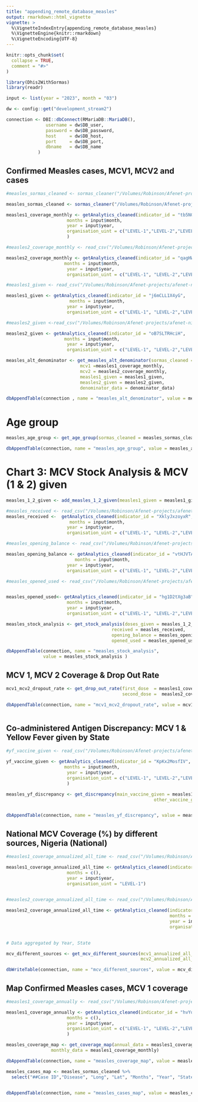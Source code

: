 ```yaml
---
title: "appending_remote_database_measles"
output: rmarkdown::html_vignette
vignette: >
  %\VignetteIndexEntry{appending_remote_database_measles}
  %\VignetteEngine{knitr::rmarkdown}
  %\VignetteEncoding{UTF-8}
---
```


```r
knitr::opts_chunk$set(
  collapse = TRUE,
  comment = "#>"
)
```

```r
library(Dhis2WithSormas)
library(readr)
```

```r

input <- list(year = "2023", month = "03")

dw <- config::get("development_stream2")

connection <- DBI::dbConnect(RMariaDB::MariaDB(),
               username = dw$DB_user,
               password = dw$DB_password,
               host     = dw$DB_host,
               port     = dw$DB_port,
               dbname   = dw$DB_name
            )

```



## Confirmed Measles cases, MCV1, MCV2 and cases

```r
#measles_sormas_cleaned <- sormas_cleaner("/Volumes/Robinson/Afenet-projects/afenet-nigeria/Dhis2WithSormas/data-raw/sormas_measles.csv")

measles_sormas_cleaned <- sormas_cleaner("/Volumes/Robinson/Afenet-projects/afenet-nigeria/Dhis2WithSormas/data-raw/sormas_measles_cases_Mar_2023.csv")

```


```r

measles1_coverage_monthly <- getAnalytics_cleaned(indicator_id = "tb5NGUMB9dQ",
                       months = input$month,
                       year = input$year,
                       organisation_uint = c("LEVEL-1","LEVEL-2","LEVEL-3")
                       )

```


```r
#measles2_coverage_monthly <- read_csv("/Volumes/Robinson/Afenet-projects/afenet-nigeria/Dhis2WithSormas/data-raw/measles2_coverage_monthly.csv")

measles2_coverage_monthly <- getAnalytics_cleaned(indicator_id = "qagHWllYle8",
                      months = input$month,
                       year = input$year,
                       organisation_uint = c("LEVEL-1", "LEVEL-2","LEVEL-3"))
```


```r
#measles1_given <- read_csv("/Volumes/Robinson/Afenet-projects/afenet-nigeria/Dhis2WithSormas/data-raw/measles1_given.csv")

measles1_given <- getAnalytics_cleaned(indicator_id = "j6mCLL1X4yG",
                        months = input$month,
                       year = input$year,
                       organisation_uint = c("LEVEL-1", "LEVEL-2","LEVEL-3"))


```


```r
#measles2_given <-read_csv("/Volumes/Robinson/Afenet-projects/afenet-nigeria/Dhis2WithSormas/data-raw/measles2_given.csv")

measles2_given <- getAnalytics_cleaned(indicator_id = "oB7SLTRHciH",
                      months = input$month,
                       year = input$year,
                       organisation_uint = c("LEVEL-1", "LEVEL-2","LEVEL-3"))
```


```r
measles_alt_denominator <- get_measles_alt_denominator(sormas_cleaned = measles_sormas_cleaned,
                            mcv1 =measles1_coverage_monthly,
                            mcv2 = measles2_coverage_monthly,
                            measles1_given = measles1_given,
                            measles2_given = measles2_given,
                            denominator_data = denominator_data)

dbAppendTable(connection , name = "measles_alt_denominator", value = measles_alt_denominator )

```

# Age group 

```r

measles_age_group <- get_age_group(sormas_cleaned = measles_sormas_cleaned)

dbAppendTable(connection, name = "measles_age_group", value = measles_age_group )


```

# Chart 3: MCV Stock Analysis & MCV (1 & 2) given


```r
measles_1_2_given <- add_measles_1_2_given(measles1_given = measles1_given,measles2_given = measles2_given)

#measles_received <- read_csv("/Volumes/Robinson/Afenet-projects/afenet-nigeria/Dhis2WithSormas/data-raw/measles_Received.csv")
measles_received <-  getAnalytics_cleaned(indicator_id = "XklyJxzoyxR",
                        months = input$month,
                       year = input$year,
                       organisation_uint = c("LEVEL-1", "LEVEL-2","LEVEL-3"))
```


```r
#measles_opening_balance <- read_csv("/Volumes/Robinson/Afenet-projects/afenet-nigeria/Dhis2WithSormas/data-raw/measles_OB.csv")

measles_opening_balance <- getAnalytics_cleaned(indicator_id = "vtHJVTAguch",
                          months = input$month,
                       year = input$year,
                       organisation_uint = c("LEVEL-1", "LEVEL-2","LEVEL-3"))
```


```r
#measles_opened_used <- read_csv("/Volumes/Robinson/Afenet-projects/afenet-nigeria/Dhis2WithSormas/data-raw/measles_opened_used.csv")


measles_opened_used<- getAnalytics_cleaned(indicator_id = "hg1D2tXg3aB",
                       months = input$month,
                       year = input$year,
                       organisation_uint = c("LEVEL-1", "LEVEL-2","LEVEL-3"))

```


```r

measles_stock_analysis <- get_stock_analysis(doses_given = measles_1_2_given,
                                        received = measles_received,
                                        opening_balance = measles_opening_balance,
                                        opened_used = measles_opened_used)

dbAppendTable(connection, name = "measles_stock_analysis", 
              value = measles_stock_analysis )


```

## MCV 1, MCV 2 Coverage & Drop Out Rate


```r
mcv1_mcv2_dropout_rate <- get_drop_out_rate(first_dose  = measles1_coverage_monthly,
                                            second_dose =  measles2_coverage_monthly)

dbAppendTable(connection, name = "mcv1_mcv2_dropout_rate", value = mcv1_mcv2_dropout_rate )



```

## Co-administered Antigen Discrepancy: MCV 1 & Yellow Fever given by State

```r
#yf_vaccine_given <- read_csv("/Volumes/Robinson/Afenet-projects/afenet-nigeria/Dhis2WithSormas/data-raw/yf_Vaccine_Given.csv")

yf_vaccine_given <- getAnalytics_cleaned(indicator_id = "KpKx2MosfIV",
                      months = input$month,
                       year = input$year,
                       organisation_uint = c("LEVEL-1", "LEVEL-2","LEVEL-3")
                       )
```


```r

measles_yf_discrepancy <- get_discrepancy(main_vaccine_given = measles1_given, 
                                                        other_vaccine_given = yf_vaccine_given)


dbAppendTable(connection, name = "measles_yf_discrepancy", value = measles_yf_discrepancy )

```

## National MCV Coverage (%) by different sources, Nigeria (National)

```r
#measles1_coverage_annualized_all_time <- read_csv("/Volumes/Robinson/Afenet-projects/afenet-nigeria/Dhis2WithSormas/data-raw/measles1_coverage_annualized_all_time.csv")

measles1_coverage_annualized_all_time <- getAnalytics_cleaned(indicator_id = "hvYqrmR6MPq",
                       months = c(),
                       year = input$year,
                       organisation_uint = "LEVEL-1")
  
```


```r
#measles2_coverage_annualized_all_time <- read_csv("/Volumes/Robinson/Afenet-projects/afenet-nigeria/Dhis2WithSormas/data-raw/measles2_coverage_annualized_all_time.csv")

measles2_coverage_annualized_all_time <- getAnalytics_cleaned(indicator_id = "Fbj3AkYjCie",
                                                              months = c(),
                                                              year = input$year,
                                                              organisation_uint = "LEVEL-1")
 
```


```r
# Data aggregated by Year, State

mcv_different_sources <- get_mcv_different_sources(mcv1_annualized_all_time = measles1_coverage_annualized_all_time,
                                                   mcv2_annualized_all_time = measles2_coverage_annualized_all_time)

dbWriteTable(connection, name = "mcv_different_sources", value = mcv_different_sources, overwrite = T)

```

## Map Confirmed Measles cases, MCV 1 coverage


```r
#measles1_coverage_annually <- read_csv("/Volumes/Robinson/Afenet-projects/afenet-nigeria/Dhis2WithSormas/data-raw/measles1_coverage_annualized.csv")

measles1_coverage_annually <- getAnalytics_cleaned(indicator_id = "hvYqrmR6MPq",
                       months = c(),
                       year = input$year,
                       organisation_uint = c("LEVEL-1", "LEVEL-2","LEVEL-3")
                       )

```


```r
measles_coverage_map <- get_coverage_map(annual_data = measles1_coverage_annually,
                 monthly_data = measles1_coverage_monthly)

dbAppendTable(connection, name = "measles_coverage_map", value = measles_coverage_map )

```


```r
measles_cases_map <- measles_sormas_cleaned %>%
  select("##Case ID","Disease", "Long", "Lat", "Months", "Year", "State", "LGA")


dbAppendTable(connection, name = "measles_cases_map", value = measles_cases_map )

```


